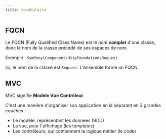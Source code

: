 ```yaml
---
title: Vocabulaire
---
```


## FQCN

Le FQCN (Fully Qualified Class Name) est le nom **complet** d'une classe, donc le nom de la classe précédé de ses espaces de nom.

Exemple : `Symfony\Component\HttpFoundation\Request`

Ici, le nom de la classe est `Request`. L'ensemble forme un FQCN.

## MVC

MVC signifie **Modèle Vue Contrôleur**.

C'est une manière d'organiser son application en la séparant en 3 grandes couches :

- Le modèle, représentant les données (BDD)
- La vue, pour l'affichage (les templates)
- Les contrôleurs, qui contiennent la logique métier (le code)
